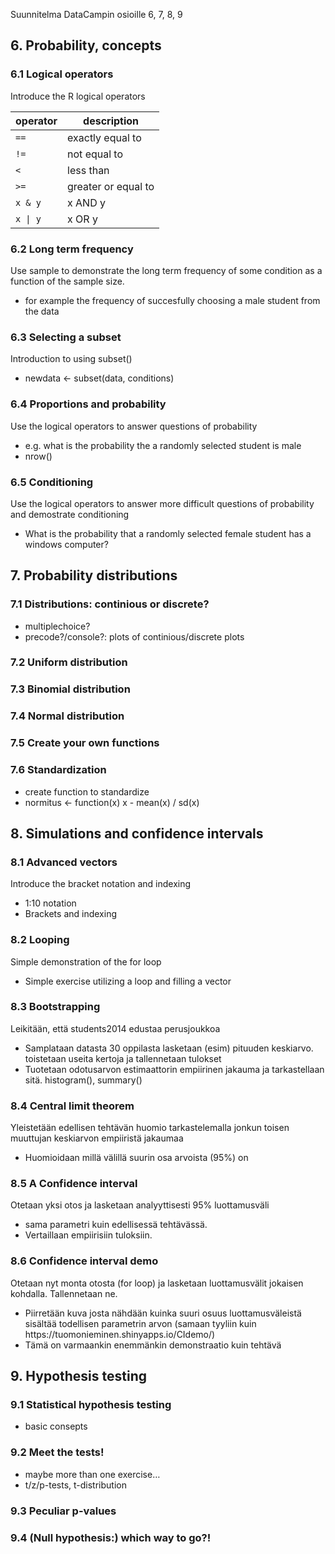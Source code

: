 Suunnitelma DataCampin osioille 6, 7, 8, 9  

## 6. Probability, concepts

### 6.1 Logical operators
Introduce the R logical operators

operator  | description
----------|------------
`==`      | exactly equal to
`!=`      | not equal to
`<`       | less than
`>=`      | greater or equal to
`x & y`   | x AND y
`x | y`   | x OR y

### 6.2 Long term frequency
Use sample to demonstrate the long term frequency of some condition as a function of the sample size. 

- for example the frequency of succesfully choosing a male student from the data

### 6.3 Selecting a subset
Introduction to using subset()

- newdata <- subset(data, conditions)

### 6.4 Proportions and probability
Use the logical operators to answer questions of probability

- e.g. what is the probability the a randomly selected student is male
- nrow()

### 6.5 Conditioning
Use the logical operators to answer more difficult questions of probability and demostrate conditioning

- What is the probability that a randomly selected female student has a windows computer?

## 7. Probability distributions


### 7.1 Distributions: continious or discrete?

- multiplechoice?
- precode?/console?: plots of continious/discrete plots

### 7.2 Uniform distribution

### 7.3 Binomial distribution

### 7.4 Normal distribution

### 7.5 Create your own functions

### 7.6 Standardization

- create function to standardize
- normitus <- function(x) x - mean(x) / sd(x)


## 8. Simulations and confidence intervals


### 8.1 Advanced vectors
Introduce the bracket notation and indexing 

- 1:10 notation
- Brackets and indexing

### 8.2 Looping
Simple demonstration of the for loop

- Simple exercise utilizing a loop and filling a vector

### 8.3 Bootstrapping
Leikitään, että students2014 edustaa perusjoukkoa

- Samplataan datasta 30 oppilasta lasketaan (esim) pituuden keskiarvo. toistetaan useita kertoja ja tallennetaan tulokset
- Tuotetaan odotusarvon estimaattorin empiirinen jakauma ja tarkastellaan sitä. histogram(), summary()

### 8.4 Central limit theorem
Yleistetään edellisen tehtävän huomio tarkastelemalla jonkun toisen muuttujan keskiarvon empiiristä jakaumaa

- Huomioidaan millä välillä suurin osa arvoista (95%) on

### 8.5 A Confidence interval
Otetaan yksi otos ja lasketaan analyyttisesti 95% luottamusväli

- sama parametri kuin edellisessä tehtävässä. 
- Vertaillaan empiirisiin tuloksiin.

### 8.6 Confidence interval demo
Otetaan nyt monta otosta (for loop) ja lasketaan luottamusvälit jokaisen kohdalla. Tallennetaan ne.

- Piirretään kuva josta nähdään kuinka suuri osuus luottamusväleistä sisältää todellisen parametrin arvon (samaan tyyliin kuin https://tuomonieminen.shinyapps.io/CIdemo/)
- Tämä on varmaankin enemmänkin demonstraatio kuin tehtävä

## 9. Hypothesis testing

### 9.1 Statistical hypothesis testing
- basic consepts

### 9.2 Meet the tests!
- maybe more than one exercise...
- t/z/p-tests, t-distribution

### 9.3 Peculiar p-values

### 9.4 (Null hypothesis:) which way to go?!
